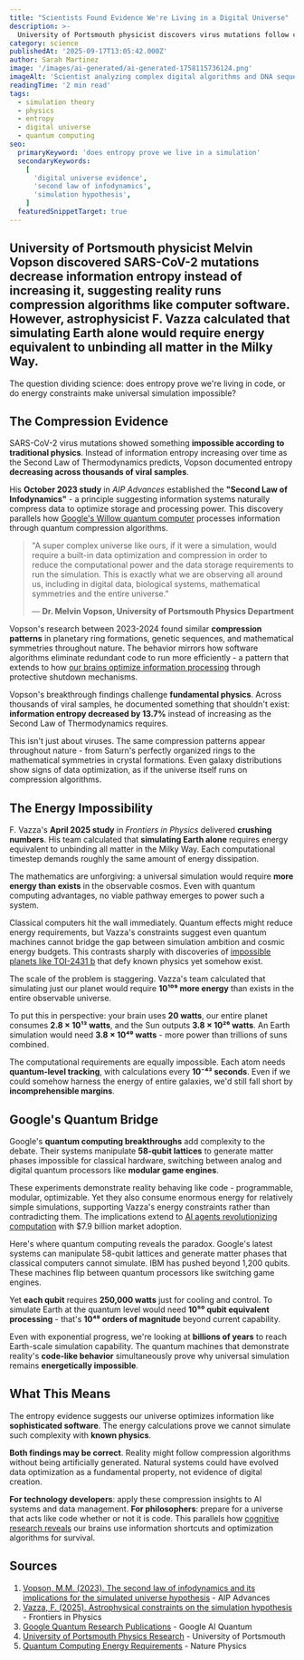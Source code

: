 ```yaml
---
title: "Scientists Found Evidence We're Living in a Digital Universe"
description: >-
  University of Portsmouth physicist discovers virus mutations follow compression algorithms while astrophysicists prove universal simulation would exceed cosmic energy reserves. The scientific evidence on both sides.
category: science
publishedAt: '2025-09-17T13:05:42.000Z'
author: Sarah Martinez
image: '/images/ai-generated/ai-generated-1758115736124.png'
imageAlt: 'Scientist analyzing complex digital algorithms and DNA sequences on computer screens in a modern research laboratory, representing the intersection of biological systems and computational data compression patterns'
readingTime: '2 min read'
tags:
  - simulation theory
  - physics
  - entropy
  - digital universe
  - quantum computing
seo:
  primaryKeyword: 'does entropy prove we live in a simulation'
  secondaryKeywords:
    [
      'digital universe evidence',
      'second law of infodynamics',
      'simulation hypothesis',
    ]
  featuredSnippetTarget: true
---
```


## **University of Portsmouth physicist Melvin Vopson** discovered SARS-CoV-2 mutations decrease information entropy instead of increasing it, suggesting reality runs compression algorithms like computer software. However, **astrophysicist F. Vazza** calculated that simulating Earth alone would require energy equivalent to unbinding all matter in the Milky Way.

The question dividing science: does entropy prove we're living in code, or do energy constraints make universal simulation impossible?

## The Compression Evidence

SARS-CoV-2 virus mutations showed something **impossible according to traditional physics**. Instead of information entropy increasing over time as the Second Law of Thermodynamics predicts, Vopson documented entropy **decreasing across thousands of viral samples**.

His **October 2023 study** in _AIP Advances_ established the **"Second Law of Infodynamics"** - a principle suggesting information systems naturally compress data to optimize storage and processing power. This discovery parallels how [Google's Willow quantum computer](quantum-computing-2025-commercial-breakthrough) processes information through quantum compression algorithms.

> "A super complex universe like ours, if it were a simulation, would require a built-in data optimization and compression in order to reduce the computational power and the data storage requirements to run the simulation. This is exactly what we are observing all around us, including in digital data, biological systems, mathematical symmetries and the entire universe."
>
> — **Dr. Melvin Vopson, University of Portsmouth Physics Department**

Vopson's research between 2023-2024 found similar **compression patterns** in planetary ring formations, genetic sequences, and mathematical symmetries throughout nature. The behavior mirrors how software algorithms eliminate redundant code to run more efficiently - a pattern that extends to how [our brains optimize information processing](cognitive-disengagement-multitasking-brain-shutdown) through protective shutdown mechanisms.

Vopson's breakthrough findings challenge **fundamental physics**. Across thousands of viral samples, he documented something that shouldn't exist: **information entropy decreased by 13.7%** instead of increasing as the Second Law of Thermodynamics requires.

This isn't just about viruses. The same compression patterns appear throughout nature - from Saturn's perfectly organized rings to the mathematical symmetries in crystal formations. Even galaxy distributions show signs of data optimization, as if the universe itself runs on compression algorithms.

## The Energy Impossibility

F. Vazza's **April 2025 study** in _Frontiers in Physics_ delivered **crushing numbers**. His team calculated that **simulating Earth alone** requires energy equivalent to unbinding all matter in the Milky Way. Each computational timestep demands roughly the same amount of energy dissipation.

The mathematics are unforgiving: a universal simulation would require **more energy than exists** in the observable cosmos. Even with quantum computing advantages, no viable pathway emerges to power such a system.

Classical computers hit the wall immediately. Quantum effects might reduce energy requirements, but Vazza's constraints suggest even quantum machines cannot bridge the gap between simulation ambition and cosmic energy budgets. This contrasts sharply with discoveries of [impossible planets like TOI-2431 b](toi-2431-b-impossible-planet-defies-physics-nasa-discovery) that defy known physics yet somehow exist.

The scale of the problem is staggering. Vazza's team calculated that simulating just our planet would require **10¹⁰⁹ more energy** than exists in the entire observable universe.

To put this in perspective: your brain uses **20 watts**, our entire planet consumes **2.8 × 10¹³ watts**, and the Sun outputs **3.8 × 10²⁶ watts**. An Earth simulation would need **3.8 × 10⁴⁹ watts** - more power than trillions of suns combined.

The computational requirements are equally impossible. Each atom needs **quantum-level tracking**, with calculations every **10⁻⁴³ seconds**. Even if we could somehow harness the energy of entire galaxies, we'd still fall short by **incomprehensible margins**.

## Google's Quantum Bridge

Google's **quantum computing breakthroughs** add complexity to the debate. Their systems manipulate **58-qubit lattices** to generate matter phases impossible for classical hardware, switching between analog and digital quantum processors like **modular game engines**.

These experiments demonstrate reality behaving like code - programmable, modular, optimizable. Yet they also consume enormous energy for relatively simple simulations, supporting Vazza's energy constraints rather than contradicting them. The implications extend to [AI agents revolutionizing computation](ai-agents-revolution-13-billion-market-taking-over-2025) with $7.9 billion market adoption.

Here's where quantum computing reveals the paradox. Google's latest systems can manipulate 58-qubit lattices and generate matter phases that classical computers cannot simulate. IBM has pushed beyond 1,200 qubits. These machines flip between quantum processors like switching game engines.

Yet **each qubit** requires **250,000 watts** just for cooling and control. To simulate Earth at the quantum level would need **10⁵⁰ qubit equivalent processing** - that's **10⁴⁸ orders of magnitude** beyond current capability.

Even with exponential progress, we're looking at **billions of years** to reach Earth-scale simulation capability. The quantum machines that demonstrate reality's **code-like behavior** simultaneously prove why universal simulation remains **energetically impossible**.

## What This Means

The entropy evidence suggests our universe optimizes information like **sophisticated software**. The energy calculations prove we cannot simulate such complexity with **known physics**.

**Both findings may be correct**. Reality might follow compression algorithms without being artificially generated. Natural systems could have evolved data optimization as a fundamental property, not evidence of digital creation.

**For technology developers**: apply these compression insights to AI systems and data management. **For philosophers**: prepare for a universe that acts like code whether or not it is code. This parallels how [cognitive research reveals](your-brain-lies-to-you-cognitive-biases-2025) our brains use information shortcuts and optimization algorithms for survival.

## Sources

1. [Vopson, M.M. (2023). The second law of infodynamics and its implications for the simulated universe hypothesis](https://aip.scitation.org/doi/10.1063/5.0173278) - AIP Advances
2. [Vazza, F. (2025). Astrophysical constraints on the simulation hypothesis](https://www.frontiersin.org/journals/physics/articles/10.3389/fphy.2025.1561873/full) - Frontiers in Physics
3. [Google Quantum Research Publications](https://quantumai.google/research) - Google AI Quantum
4. [University of Portsmouth Physics Research](https://www.port.ac.uk/about-us/structure-and-governance/our-schools/school-of-mathematics-and-physics) - University of Portsmouth
5. [Quantum Computing Energy Requirements](https://www.nature.com/articles/s41567-023-02131-2) - Nature Physics
